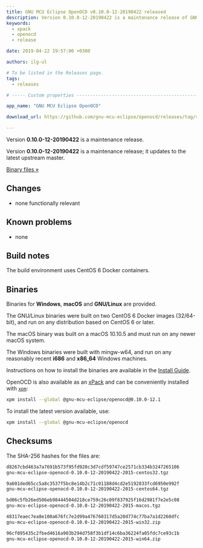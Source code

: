 ```yaml
---
title: GNU MCU Eclipse OpenOCD v0.10.0-12-20190422 released
description: Version 0.10.0-12-20190422 is a maintenance release of GNU MCU Eclipse OpenOCD.
keywords:
  - xpack
  - openocd
  - release

date: 2019-04-22 19:57:00 +0300

authors: ilg-ul

# To be listed in the Releases page.
tags:
  - releases

# ----- Custom properties -----------------------------------------------------

app_name: "GNU MCU Eclipse OpenOCD"

download_url: https://github.com/gnu-mcu-eclipse/openocd/releases/tag/v0.10.0-12-20190422/

---
```


<head><title>{frontMatter.title}</title></head>
<head><meta property="og:title" content={frontMatter.title} /></head>

Version **0.10.0-12-20190422** is a maintenance release.

<!-- truncate -->

Version **0.10.0-12-20190422** is a maintenance release; it updates to the
latest upstream master.

<!-- truncate -->

<p><a href={frontMatter.download_url}>Binary files »</a></p>

## Changes

* none functionally relevant

## Known problems

* none

## Build notes

The build environment uses CentOS 6 Docker containers.

## Binaries

Binaries for **Windows**, **macOS** and **GNU/Linux** are provided.

The GNU/Linux binaries were built on two CentOS 6 Docker images (32/64-bit),
and run on any distribution based on CentOS 6 or later.

The macOS binary was built on a macOS 10.10.5 and must run on any newer
macOS system.

The Windows binaries were built with mingw-w64, and run on any reasonably
recent **i686** and **x86_64** Windows machines.

Instructions on how to install the binaries are available in
the [Install Guide](/docs/install/).

OpenOCD is also available as an
[xPack](https://www.npmjs.com/package/@gnu-mcu-eclipse/openocd) and can
be conveniently installed with [`xpm`](https://www.npmjs.com/package/xpm):

```sh
xpm install --global @gnu-mcu-eclipse/openocd@0.10.0-12.1
```

To install the latest version available, use:

```sh
xpm install --global @gnu-mcu-eclipse/openocd
```

## Checksums

The SHA-256 hashes for the files are:

```txt
d8267cbd463a7a7691b573f95fd920c3d7cdf59747ce2571cb334b3247265106
gnu-mcu-eclipse-openocd-0.10.0-12-20190422-2015-centos32.tgz

9a601ded65cc5a8c3537f5bc8e14b2c71c01188d4cd2e5192833fcd6950e992f
gnu-mcu-eclipse-openocd-0.10.0-12-20190422-2015-centos64.tgz

bd06c5fb26ed506eb98444504d218ce759c26c09f837925f16d2981f7e2e5c08
gnu-mcu-eclipse-openocd-0.10.0-12-20190422-2015-macos.tgz

48317eaec7ea8e100a676fc7e2d99a476760317d5a20d774c77ba7a1d2260dfc
gnu-mcu-eclipse-openocd-0.10.0-12-20190422-2015-win32.zip

96cf095435c2fbed4616a903b294d758f3b1df14c6ba36224fa05fdc7ce93c1b
gnu-mcu-eclipse-openocd-0.10.0-12-20190422-2015-win64.zip
```
